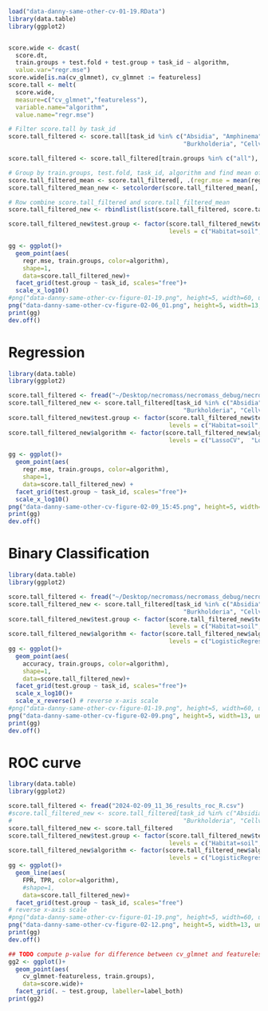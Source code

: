 ```r
load("data-danny-same-other-cv-01-19.RData")
library(data.table) 
library(ggplot2)


score.wide <- dcast(
  score.dt,
  train.groups + test.fold + test.group + task_id ~ algorithm,
  value.var="regr.mse")
score.wide[is.na(cv_glmnet), cv_glmnet := featureless]
score.tall <- melt(
  score.wide,
  measure=c("cv_glmnet","featureless"),
  variable.name="algorithm",
  value.name="regr.mse")

# Filter score.tall by task_id
score.tall_filtered <- score.tall[task_id %in% c("Absidia", "Amphinema", "Bradyrhizobium", 
                                                 "Burkholderia", "Cellvibrio", "Cenococcum", "Chaetomium"), ]

score.tall_filtered <- score.tall_filtered[train.groups %in% c("all"), ]

# Group by train.groups, test.fold, task_id, algorithm and find mean of regr.mse
score.tall_filtered_mean <- score.tall_filtered[, .(regr.mse = mean(regr.mse)), by = .(train.groups, test.fold, task_id, algorithm)]
score.tall_filtered_mean_new <- setcolorder(score.tall_filtered_mean[, test.group := "All Samples"], c("train.groups", "test.fold", "test.group", "task_id", "algorithm", "regr.mse"))

# Row combine score.tall_filtered and score.tall_filtered_mean
score.tall_filtered_new <- rbindlist(list(score.tall_filtered, score.tall_filtered_mean))

score.tall_filtered_new$test.group <- factor(score.tall_filtered_new$test.group,
                                             levels = c("Habitat=soil", "Melanization=high", "Melanization=low", "All Samples"))

gg <- ggplot()+
  geom_point(aes(
    regr.mse, train.groups, color=algorithm),
    shape=1,
    data=score.tall_filtered_new)+
  facet_grid(test.group ~ task_id, scales="free")+
  scale_x_log10()
#png("data-danny-same-other-cv-figure-01-19.png", height=5, width=60, units="in", res=100)
png("data-danny-same-other-cv-figure-02-06_01.png", height=5, width=13, units="in", res=200)
print(gg)
dev.off()
```
# Regression
```r
library(data.table)
library(ggplot2)

score.tall_filtered <- fread("~/Desktop/necromass/necromass_debug/necromass_debug/2024-02-06_15:45_reg_results_R.csv")
score.tall_filtered_new <- score.tall_filtered[task_id %in% c("Absidia", "Amphinema", "Bradyrhizobium", 
                                                 "Burkholderia", "Cellvibrio", "Cenococcum", "Chaetomium"), ]
score.tall_filtered_new$test.group <- factor(score.tall_filtered_new$test.group,
                                             levels = c("Habitat=soil", "Melanization=high", "Melanization=low", "All Samples"))
score.tall_filtered_new$algorithm <- factor(score.tall_filtered_new$algorithm,
                                             levels = c("LassoCV",  "LogisticRegLassoCV", "Featureless"))

gg <- ggplot()+
  geom_point(aes(
    regr.mse, train.groups, color=algorithm),
    shape=1,
    data=score.tall_filtered_new) +
  facet_grid(test.group ~ task_id, scales="free")+
  scale_x_log10()
png("data-danny-same-other-cv-figure-02-09_15:45.png", height=5, width=13, units="in", res=200)
print(gg)
dev.off()
```

# Binary Classification
```r
library(data.table)
library(ggplot2)

score.tall_filtered <- fread("~/Desktop/necromass/necromass_debug/necromass_debug/2024-02-09_11:36_classification_results_R.csv")
score.tall_filtered_new <- score.tall_filtered[task_id %in% c("Absidia", "Amphinema", "Bradyrhizobium", 
                                                 "Burkholderia", "Cellvibrio", "Cenococcum", "Chaetomium"), ]
score.tall_filtered_new$test.group <- factor(score.tall_filtered_new$test.group,
                                             levels = c("Habitat=soil", "Melanization=high", "Melanization=low", "All Samples"))
score.tall_filtered_new$algorithm <- factor(score.tall_filtered_new$algorithm,
                                             levels = c("LogisticRegressionCV", "FeaturelessClassifier"))
gg <- ggplot()+
  geom_point(aes(
    accuracy, train.groups, color=algorithm),
    shape=1,
    data=score.tall_filtered_new)+
  facet_grid(test.group ~ task_id, scales="free")+
  scale_x_log10()+
  scale_x_reverse() # reverse x-axis scale
#png("data-danny-same-other-cv-figure-01-19.png", height=5, width=60, units="in", res=100)
png("data-danny-same-other-cv-figure-02-09.png", height=5, width=13, units="in", res=200)
print(gg)
dev.off()

```
# ROC curve
```r
library(data.table)
library(ggplot2)

score.tall_filtered <- fread("2024-02-09_11_36_results_roc_R.csv")
#score.tall_filtered_new <- score.tall_filtered[task_id %in% c("Absidia", "Amphinema", "Bradyrhizobium", 
#                                                "Burkholderia", "Cellvibrio", "Cenococcum", "Chaetomium"), ]
score.tall_filtered_new <- score.tall_filtered
score.tall_filtered_new$test.group <- factor(score.tall_filtered_new$test.group,
                                             levels = c("Habitat=soil", "Melanization=high", "Melanization=low", "All Samples"))
score.tall_filtered_new$algorithm <- factor(score.tall_filtered_new$algorithm,
                                             levels = c("LogisticRegressionCV", "FeaturelessClassifier"))
gg <- ggplot()+
  geom_line(aes(
    FPR, TPR, color=algorithm),
    #shape=1,
    data=score.tall_filtered_new)+
  facet_grid(test.group ~ task_id, scales="free")
# reverse x-axis scale
#png("data-danny-same-other-cv-figure-01-19.png", height=5, width=60, units="in", res=100)
png("data-danny-same-other-cv-figure-02-12.png", height=5, width=13, units="in", res=200)
print(gg)
dev.off()
```

```r
## TODO compute p-value for difference between cv_glmnet and featureless
gg2 <- ggplot()+
  geom_point(aes(
    cv_glmnet-featureless, train.groups),
    data=score.wide)+
  facet_grid(. ~ test.group, labeller=label_both)
print(gg2)
```